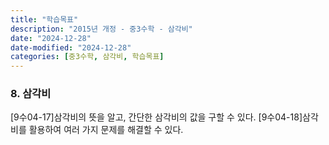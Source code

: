 ```yaml
---
title: "학습목표"
description: "2015년 개정 - 중3수학 - 삼각비"
date: "2024-12-28"
date-modified: "2024-12-28"
categories: [중3수학, 삼각비, 학습목표]
---
```


### 8. 삼각비
[9수04-17]삼각비의 뜻을 알고, 간단한 삼각비의 값을 구할 수 있다.
[9수04-18]삼각비를 활용하여 여러 가지 문제를 해결할 수 있다.
